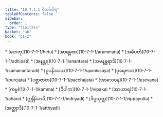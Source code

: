```yaml
---
title: "10.7.1.1 ဝိဘင်္ဂဝါရ"
tableOfContents: false
sidebar:
  order: 1
type: "tipitaka"
basket: "ab"
book: "p1-2"
---
```



<DynamicBreadcrumb />



<TableOfContents book="p1-2" section="10.7.1.1">
* [ဟေတု](10-7-1-1/hetu)
* [အာရမ္မဏ](10-7-1-1/arammana)
* [အဓိပတိ](10-7-1-1/adhipati)
* [အနန္တရ](10-7-1-1/anantara)
* [သမနန္တရာဒိ](10-7-1-1/samanantaradi)
* [ဥပနိဿယ](10-7-1-1/upanissaya)
* [ပုရေဇာတ](10-7-1-1/purejata)
* [ပစ္ဆာဇာတ](10-7-1-1/pacchajata)
* [အာသေဝန](10-7-1-1/asevana)
* [ကမ္မ](10-7-1-1/kamma)
* [ဝိပါက](10-7-1-1/vipaka)
* [အာဟာရ](10-7-1-1/ahara)
* [ဣန္ဒြိယာဒိ](10-7-1-1/indriyadi)
* [ဝိပ္ပယုတ္တ](10-7-1-1/vippayutta)
* [အတ္ထျာဒိ](10-7-1-1/atthyadi)
</TableOfContents>